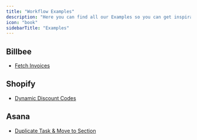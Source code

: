 ```yaml
---
title: "Workflow Examples"
description: "Here you can find all our Examples so you can get inspiration from them"
icon: "book"
sidebarTitle: "Examples"
---
```


## Billbee

- [Fetch Invoices](https://www.loom.com/share/43c5924710f3422f929280c695827056?sid=d19631a9-43d5-4eea-8d37-6bb1d4fe79d2)


## Shopify

- [Dynamic Discount Codes](https://www.loom.com/share/5e0987f5fd2a44849f3131c3acec0637?sid=4e58d9a7-6e32-4274-982f-af95c481b72c)

## Asana

- [Duplicate Task & Move to Section](https://www.loom.com/share/2dce80c872c2466caf1f33b8daeed220?sid=a253808b-90b4-4583-9537-e2a87406a34c)